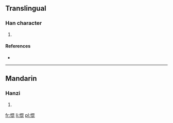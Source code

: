 ==Translingual==

===Han character===
{{Han char|rn=61|rad=心|as=08|sn=11|four=9601<sub>1</sub>|canj=心日心心 (PAPP)}}

# {{defn|Han|sort=心08}}

====References====
* {{Han ref|kx=0389.270|dkj=10752|dj=0723.130|hdz=42315.060|uh=60C3|ud=24771|bh=D563|bd=54627}}

----

==Mandarin==

===Hanzi===
{{cmn-hanzi|pin=[[kūn]] ([[kun1]])|wg=k'un<sup>1</sup>}}

# {{defn|lang=cmn|sort=心08}}

[[fr:惃]]
[[li:惃]]
[[pl:惃]]